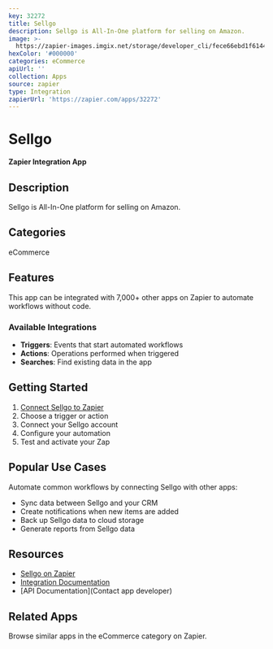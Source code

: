 ```yaml
---
key: 32272
title: Sellgo
description: Sellgo is All-In-One platform for selling on Amazon.
image: >-
  https://zapier-images.imgix.net/storage/developer_cli/fece66ebd1f61447f6c90ddc4a08314f.png?auto=format%2Ccompress&ixlib=python-3.0.0&q=50
hexColor: '#000000'
categories: eCommerce
apiUrl: ''
collection: Apps
source: zapier
type: Integration
zapierUrl: 'https://zapier.com/apps/32272'
---
```

# Sellgo

**Zapier Integration App**

## Description

Sellgo is All-In-One platform for selling on Amazon.

## Categories

eCommerce

## Features

This app can be integrated with 7,000+ other apps on Zapier to automate workflows without code.

### Available Integrations

- **Triggers**: Events that start automated workflows
- **Actions**: Operations performed when triggered
- **Searches**: Find existing data in the app

## Getting Started

1. [Connect Sellgo to Zapier](https://zapier.com/apps/32272)
2. Choose a trigger or action
3. Connect your Sellgo account
4. Configure your automation
5. Test and activate your Zap

## Popular Use Cases

Automate common workflows by connecting Sellgo with other apps:

- Sync data between Sellgo and your CRM
- Create notifications when new items are added
- Back up Sellgo data to cloud storage
- Generate reports from Sellgo data

## Resources

- [Sellgo on Zapier](https://zapier.com/apps/32272)
- [Integration Documentation](https://zapier.com/apps/32272/integrations)
- [API Documentation](Contact app developer)

## Related Apps

Browse similar apps in the eCommerce category on Zapier.
